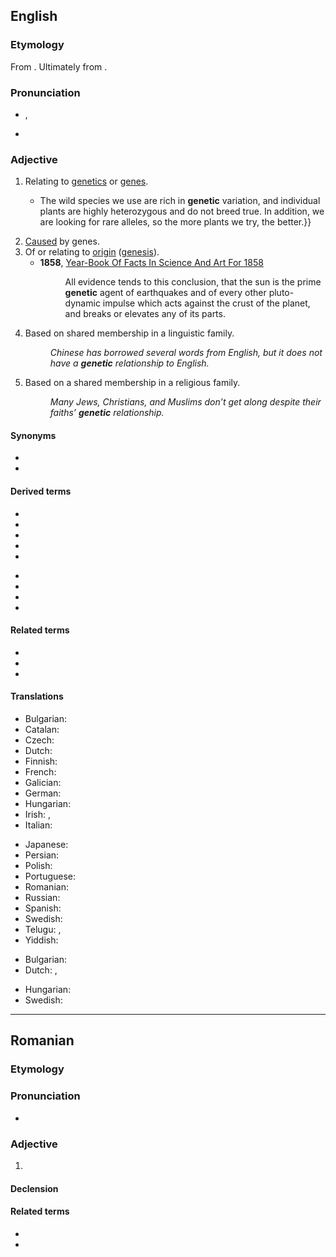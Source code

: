 {{also|genètic}}
==English==
{{wikipedia}}

===Etymology===
{{PIE root|en|ǵenh₁}}From {{etyl|grc|en}} {{m|grc|γένεσις||origin}}. Ultimately from {{m|grc|γίγνομαι||I come into being}}.

===Pronunciation===
* {{enPR|jə-nĕt'ĭk}}, {{IPA|[d͡ʒəˈnetɪk]|[d͡ʒɪˈnetɪk]|lang=en}}
* {{rhymes|ɛtɪk|lang=en}}

===Adjective===
{{en-adj|-}}

# {{lb|en|genetics}} Relating to [[genetics]] or [[gene]]s.
#* {{quote-magazine|year=2013|month=May-June|author=[http://www.americanscientist.org/authors/detail/david-van-tassel David Van Tassel], [http://www.americanscientist.org/authors/detail/lee-dehaan Lee DeHaan]
|title=[http://www.americanscientist.org/issues/feature/2013/3/wild-plants-to-the-rescue Wild Plants to the Rescue]
|volume=101|issue=3|magazine={{w|American Scientist}}
|passage=Plant breeding is always a numbers game.{{...}}The wild species we use are rich in '''genetic''' variation, and individual plants are highly heterozygous and do not breed true. In addition, we are looking for rare alleles, so the more plants we try, the better.}}
# [[cause|Cause]]d by genes.
# Of or relating to [[origin]] ([[genesis]]).
#* '''1858''', [http://books.google.com/books?id=NBo1AAAAMAAJ&pg=PA365 Year-Book Of Facts In Science And Art For 1858]
#*: All evidence tends to this conclusion, that the sun is the prime '''genetic''' agent of earthquakes and of every other pluto-dynamic impulse which acts against the crust of the planet, and breaks or elevates any of its parts.
# {{lb|en|linguistics}} Based on shared membership in a linguistic family.
#: ''Chinese has borrowed several words from English, but it does not have a '''genetic''' relationship to English.''
# {{lb|en|theology}} Based on a shared membership in a religious family.
#: ''Many Jews, Christians, and Muslims don’t get along despite their faiths’ '''genetic''' relationship.''

====Synonyms====
* {{l|en|hereditary}}
* {{l|en|genealogical}}<!--especially in the linguistic sense-->

====Derived terms====
{{der-top}}
* {{l|en|genetic algorithm}}
* {{l|en|genetic code}}
* {{l|en|genetic disorder}}
* {{l|en|genetic drift}}
* {{l|en|genetic engineer}}
{{der-mid}}
* {{l|en|genetic engineering}}
* {{l|en|genetic fingerprinting}}
* {{l|en|genetic material}}
* {{l|en|genetic modification}}
{{der-bottom}}

====Related terms====
* {{l|en|gene}}
* {{l|en|genetics}}
* {{l|en|genetically}}

====Translations====
{{trans-top|relating to genetics or genes}}
* Bulgarian: {{t|bg|генетичен|sc=Cyrl}}
* Catalan: {{t|ca|genètic}}
* Czech: {{t+|cs|genetický|m}}
* Dutch: {{t+|nl|genetisch}}
* Finnish: {{t+|fi|geneettinen}}
* French: {{t+|fr|génétique}}
* Galician: {{t+|gl|xenético}}
* German: {{t+|de|genetisch}}
* Hungarian: {{t+|hu|genetikai}}
* Irish: {{t|ga|gineach}}, {{t|ga|géiniteach}}
* Italian: {{t+|it|genetico}}
{{trans-mid}}
* Japanese: {{t|ja|遺伝的|tr=identeki|sc=Jpan}}
* Persian: {{t+|fa|تباری|tr=tabaari}}
* Polish: {{t+|pl|genetyczny|m}}
* Portuguese: {{t+|pt|genético}}
* Romanian: {{t+|ro|genetic}}
* Russian: {{t+|ru|генети́ческий}}
* Spanish: {{t+|es|genético}}
* Swedish: {{t+|sv|genetisk}}
* Telugu: {{t|te|జన్యు}}, {{t|te|జన్యుపరమైన}}
* Yiddish: {{t|yi|גענעטיש}}
{{trans-bottom}}

{{trans-top|caused by genes}}
* Bulgarian: {{t|bg|генен|sc=Cyrl}}
* Dutch: {{t+|nl|genetisch}}, {{t+|nl|erfelijk}}
{{trans-mid}}
* Hungarian: {{t+|hu|genetikai}}
* Swedish: {{t+|sv|genetisk}}
{{trans-bottom}}

----

==Romanian==

===Etymology===
{{etyl|fr|ro}} {{m|fr|génétique}}

===Pronunciation===
* {{IPA|[d͡ʒeˈne.tik]|lang=ro}}

===Adjective===
{{ro-adj|4}}

# {{l|en|genetic}}

====Declension====
{{ro-adj-4}}

====Related terms====
* {{l|ro|genă}}
* {{l|ro|genetică}}
